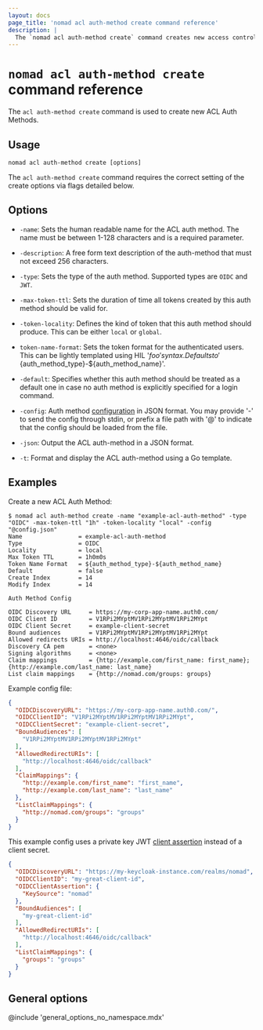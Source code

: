 ```yaml
---
layout: docs
page_title: 'nomad acl auth-method create command reference'
description: |
  The `nomad acl auth-method create` command creates new access control list (ACL) authentication methods. Set name, name format, description, OIDC or JWT type, local or global, and time to live (TTL).
---
```


# `nomad acl auth-method create` command reference

The `acl auth-method create` command is used to create new ACL Auth Methods.

## Usage

```plaintext
nomad acl auth-method create [options]
```

The `acl auth-method create` command requires the correct setting of the create options
via flags detailed below.

## Options

- `-name`: Sets the human readable name for the ACL auth method. The name must
  be between 1-128 characters and is a required parameter.

- `-description`: A free form text description of the auth-method that must not exceed
  256 characters.

- `-type`: Sets the type of the auth method. Supported types are `OIDC` and `JWT`.

- `-max-token-ttl`: Sets the duration of time all tokens created by this auth
  method should be valid for.

- `-token-locality`: Defines the kind of token that this auth method should
  produce. This can be either `local` or `global`.

- `token-name-format`: Sets the token format for the authenticated users.
  This can be lightly templated using HIL '${foo}' syntax. Defaults to
  '${auth_method_type}-${auth_method_name}'.

- `-default`: Specifies whether this auth method should be treated as a default
  one in case no auth method is explicitly specified for a login command.

- `-config`: Auth method [configuration][] in JSON format. You may provide '-'
  to send the config through stdin, or prefix a file path with '@' to indicate
  that the config should be loaded from the file.

- `-json`: Output the ACL auth-method in a JSON format.

- `-t`: Format and display the ACL auth-method using a Go template.

## Examples

Create a new ACL Auth Method:

```shell-session
$ nomad acl auth-method create -name "example-acl-auth-method" -type "OIDC" -max-token-ttl "1h" -token-locality "local" -config "@config.json"
Name                = example-acl-auth-method
Type                = OIDC
Locality            = local
Max Token TTL       = 1h0m0s
Token Name Format   = ${auth_method_type}-${auth_method_name}
Default             = false
Create Index        = 14
Modify Index        = 14

Auth Method Config

OIDC Discovery URL     = https://my-corp-app-name.auth0.com/
OIDC Client ID         = V1RPi2MYptMV1RPi2MYptMV1RPi2MYpt
OIDC Client Secret     = example-client-secret
Bound audiences        = V1RPi2MYptMV1RPi2MYptMV1RPi2MYpt
Allowed redirects URIs = http://localhost:4646/oidc/callback
Discovery CA pem       = <none>
Signing algorithms     = <none>
Claim mappings         = {http://example.com/first_name: first_name}; {http://example.com/last_name: last_name}
List claim mappings    = {http://nomad.com/groups: groups}
```

Example config file:

```json
{
  "OIDCDiscoveryURL": "https://my-corp-app-name.auth0.com/",
  "OIDCClientID": "V1RPi2MYptMV1RPi2MYptMV1RPi2MYpt",
  "OIDCClientSecret": "example-client-secret",
  "BoundAudiences": [
    "V1RPi2MYptMV1RPi2MYptMV1RPi2MYpt"
  ],
  "AllowedRedirectURIs": [
    "http://localhost:4646/oidc/callback"
  ],
  "ClaimMappings": {
    "http://example.com/first_name": "first_name",
    "http://example.com/last_name": "last_name"
  },
  "ListClaimMappings": {
    "http://nomad.com/groups": "groups"
  }
}
```

This example config uses a private key JWT [client assertion][]
instead of a client secret.

```json
{
  "OIDCDiscoveryURL": "https://my-keycloak-instance.com/realms/nomad",
  "OIDCClientID": "my-great-client-id",
  "OIDCClientAssertion": {
    "KeySource": "nomad"
  },
  "BoundAudiences": [
    "my-great-client-id"
  ],
  "AllowedRedirectURIs": [
    "http://localhost:4646/oidc/callback"
  ],
  "ListClaimMappings": {
    "groups": "groups"
  }
}
```

## General options

@include 'general_options_no_namespace.mdx'

[configuration]: /nomad/api-docs/acl/auth-methods#config
[client assertion]: /nomad/api-docs/acl/auth-methods#oidcclientassertion
